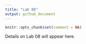 ---
title: "Lab 08"
output: github_document
---

```{r setup, include=FALSE}
knitr::opts_chunk$set(comment = NA)
```

Details on Lab 08 will appear here.

